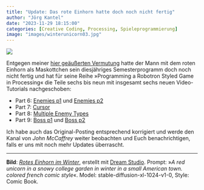 ```yaml
---
title: "Update: Das rote Einhorn hatte doch noch nicht fertig"
author: "Jörg Kantel"
date: "2023-11-29 18:15:00"
categories: [Creative Coding, Processing, Spieleprogrammierung]
image: "images/winterunicorn03.jpg"
---
```


[![](images/winterunicorn03-b.jpg)](https://www.flickr.com/photos/schockwellenreiter/53364422958/)

Entgegen meiner [hier geäußerten Vermutung](https://kantel.github.io/posts/2023112701_red_unicorn/) hatte der Mann mit dem roten Einhorn als Maskottchen sein diesjähriges Semesterprogramm doch noch nicht fertig und hat für seine Reihe »Programming a Robotron Styled Game in Processing« die Teile sechs bis neun mit insgesamt sechs neuen Video-Tutorials nachgeschoben:

- Part 6: [Enemies p1](https://www.youtube.com/watch?v=OzIWfLE099I) und [Enemies p2](https://www.youtube.com/watch?v=jWlIwkOgJ3o)
- Part 7: [Cursor](https://www.youtube.com/watch?v=n3L7gb9RjPM)
- Part 8: [Multiple Enemy Types](https://www.youtube.com/watch?v=0Xv6lVES26M)
- Part 9: [Boss p1](https://www.youtube.com/watch?v=gmj_e4OcrzQ) und [Boss p2](https://www.youtube.com/watch?v=alpF3g6FRPg)

Ich habe auch das Original-Posting entsprechend korrigiert und werde den Kanal von *John McCaffrey* weiter beobachten und Euch benachrichtigen, falls er uns mit noch mehr Updates überrascht.

---

**Bild**: *[Rotes Einhorn im Winter](https://www.flickr.com/photos/schockwellenreiter/53364422958/)*, erstellt mit [Dream Studio](https://beta.dreamstudio.ai/generate). Prompt: »*A red unicorn in a snowy college garden in winter in a small American town. colored french comic style*«. Model: stable-diffusion-xl-1024-v1-0, Style: Comic Book.
